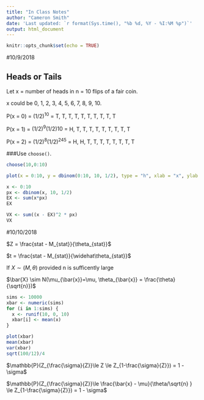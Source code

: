 ```yaml
---
title: "In Class Notes"
author: "Cameron Smith"
date: 'Last updated: `r format(Sys.time(), "%b %d, %Y - %I:%M %p")`'
output: html_document
---
```


```r
knitr::opts_chunk$set(echo = TRUE)
```
#10/9/2018

## Heads or Tails

Let x = number of heads in n = 10 flips of a fair coin.

x could be 0, 1, 2, 3, 4, 5, 6, 7, 8, 9, 10.

P(x = 0) = $(1/2)^10$ = T, T, T, T, T, T, T, T, T, T

P(x = 1) = $(1/2)^9(1/2)10$ = H, T, T, T, T, T, T, T, T, T

P(x = 2) = $(1/2)^8(1/2)^245$ = H, H, T, T, T, T, T, T, T, T

###Use `choose()`.

```r
choose(10,0:10)
```

```r
plot(x = 0:10, y = dbinom(0:10, 10, 1/2), type = "h", xlab = "x", ylab = expression(P(X == x)))

x <- 0:10
px <- dbinom(x, 10, 1/2)
EX <- sum(x*px)
EX

VX <- sum((x - EX)^2 * px)
VX

```

#10/10/2018

$Z = \frac{stat - M_{stat}}{\theta_{stat}}$

$t = \frac{stat - M_{stat}}{\widehat\theta_{stat}}$

If $X\sim(M,\theta)$ provided n is sufficently large

$\bar{X} \sim N(\mu_{\bar{x}}=\mu, \theta_{\bar{x}} = \frac{\theta}{\sqrt{n}})$

```r
sims <- 10000
xbar <- numeric(sims)
for (i in 1:sims) {
  x <- runif(10, 0, 10)
  xbar[i] <- mean(x)
}

plot(xbar)
mean(xbar)
var(xbar)
sqrt(100/12)/4
```

$\mathbb{P}(Z_{\frac{\sigma}{Z}}\le Z \le Z_{1-\frac{\sigma}{Z}}) = 1 - \sigma$

$\mathbb{P}(Z_{\frac{\sigma}{Z}}\le \frac{\bar{x} - \mu}{\theta/\sqrt{n} } \le Z_{1-\frac{\sigma}{Z}}) = 1 - \sigma$
